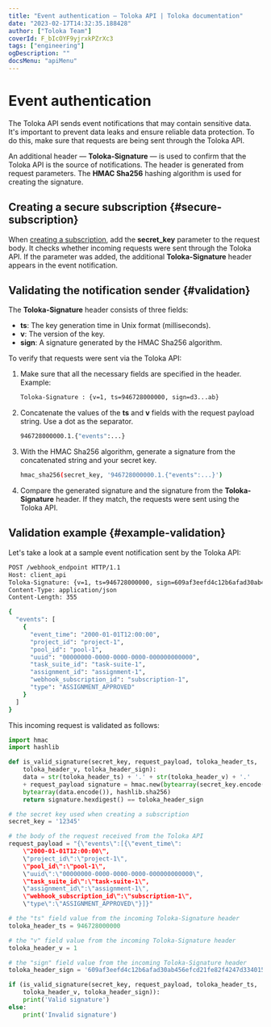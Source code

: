 ```yaml
---
title: "Event authentication — Toloka API | Toloka documentation"
date: "2023-02-17T14:32:35.188428"
author: ["Toloka Team"]
coverId: F_bIcOYF9yjrxkPZrXc3
tags: ["engineering"]
ogDescription: ""
docsMenu: "apiMenu"
---
```



# Event authentication

The Toloka API sends event notifications that may contain sensitive data. It's important to prevent data leaks and ensure reliable data protection. To do this, make sure that requests are being sent through the Toloka API.

An additional header — **Toloka-Signature** — is used to confirm that the Toloka API is the source of notifications. The header is generated from request parameters. The **HMAC Sha256** hashing algorithm is used for creating the signature.

## Creating a secure subscription {#secure-subscription}

When [creating a subscription](/docs-new/api/put-webhook-subscriptions), add the **secret_key** parameter to the request body. It checks whether incoming requests were sent through the Toloka API. If the parameter was added, the additional **Toloka-Signature** header appears in the event notification.

## Validating the notification sender {#validation}

The **Toloka-Signature** header consists of three fields:

- **ts**: The key generation time in Unix format (milliseconds).
- **v**: The version of the key.
- **sign**: A signature generated by the HMAC Sha256 algorithm.

To verify that requests were sent via the Toloka API:

1. Make sure that all the necessary fields are specified in the header. Example:

    ```bash
    Toloka-Signature : {v=1, ts=946728000000, sign=d3...ab}
    ```

1. Concatenate the values of the **ts** and **v** fields with the request payload string. Use a dot as the separator.

    ```bash
    946728000000.1.{"events":...}
    ```

1. With the HMAC Sha256 algorithm, generate a signature from the concatenated string and your secret key.

    ```bash
    hmac_sha256(secret_key, '946728000000.1.{"events":...}')
    ```

1. Compare the generated signature and the signature from the **Toloka-Signature** header. If they match, the requests were sent using the Toloka API.

## Validation example {#example-validation}

Let's take a look at a sample event notification sent by the Toloka API:

```bash
POST /webhook_endpoint HTTP/1.1
Host: client_api
Toloka-Signature: {v=1, ts=946728000000, sign=609af3eefd4c12b6afad30ab456efcd21fe82f4247d3340151a3ca0c97a6cbcb}
Content-Type: application/json
Content-Length: 355

{
  "events": [
    {
      "event_time": "2000-01-01T12:00:00",
      "project_id": "project-1",
      "pool_id": "pool-1",
      "uuid": "00000000-0000-0000-0000-000000000000",
      "task_suite_id": "task-suite-1",
      "assignment_id": "assignment-1",
      "webhook_subscription_id": "subscription-1",
      "type": "ASSIGNMENT_APPROVED"
    }
  ]
}
```

This incoming request is validated as follows:

```python
import hmac
import hashlib

def is_valid_signature(secret_key, request_payload, toloka_header_ts,
    toloka_header_v, toloka_header_sign):
    data = str(toloka_header_ts) + '.' + str(toloka_header_v) + '.'
    + request_payload signature = hmac.new(bytearray(secret_key.encode()),
    bytearray(data.encode()), hashlib.sha256)
    return signature.hexdigest() == toloka_header_sign

# the secret key used when creating a subscription
secret_key = '12345'

# the body of the request received from the Toloka API
request_payload = "{\"events\":[{\"event_time\":
    \"2000-01-01T12:00:00\",
    \"project_id\":\"project-1\",
    \"pool_id\":\"pool-1\",
    \"uuid\":\"00000000-0000-0000-0000-000000000000\",
    \"task_suite_id\":\"task-suite-1\",
    \"assignment_id\":\"assignment-1\",
    \"webhook_subscription_id\":\"subscription-1\",
    \"type\":\"ASSIGNMENT_APPROVED\"}]}"

# the "ts" field value from the incoming Toloka-Signature header
toloka_header_ts = 946728000000

# the "v" field value from the incoming Toloka-Signature header
toloka_header_v = 1

# the "sign" field value from the incoming Toloka-Signature header
toloka_header_sign = '609af3eefd4c12b6afad30ab456efcd21fe82f4247d3340151a3ca0c97a6cbcb'

if (is_valid_signature(secret_key, request_payload, toloka_header_ts,
    toloka_header_v, toloka_header_sign)):
    print('Valid signature')
else:
    print('Invalid signature')

```

<ContactGuideSupport/>